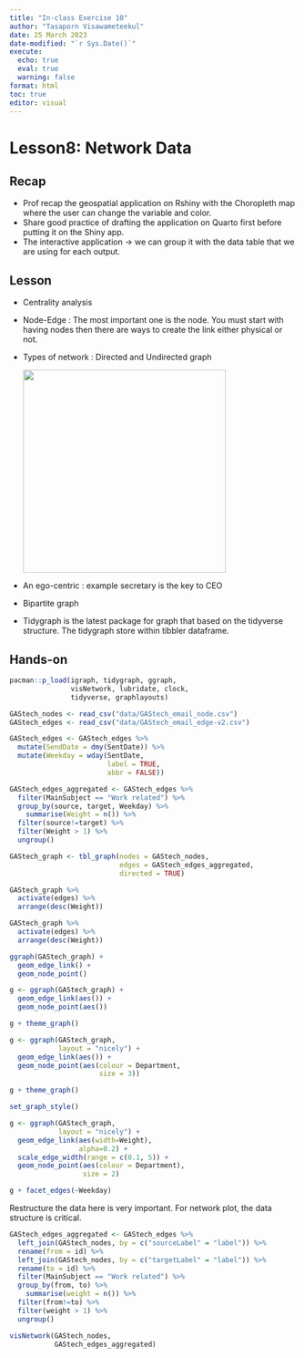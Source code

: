 ```yaml
---
title: "In-class Exercise 10"
author: "Tasaporn Visawameteekul"
date: 25 March 2023
date-modified: "`r Sys.Date()`"
execute: 
  echo: true
  eval: true
  warning: false
format: html
toc: true
editor: visual
---
```


# Lesson8: Network Data

## Recap

-   Prof recap the geospatial application on Rshiny with the Choropleth map where the user can change the variable and color.
-   Share good practice of drafting the application on Quarto first before putting it on the Shiny app.
-   The interactive application -\> we can group it with the data table that we are using for each output.

## Lesson

-   Centrality analysis

-   Node-Edge : The most important one is the node. You must start with having nodes then there are ways to create the link either physical or not.

-   Types of network : Directed and Undirected graph

    ![](images/image-1250263543.png){width="356"}

-   An ego-centric : example secretary is the key to CEO

-   Bipartite graph

-   Tidygraph is the latest package for graph that based on the tidyverse structure. The tidygraph store within tibbler dataframe.

## Hands-on

```r
pacman::p_load(igraph, tidygraph, ggraph, 
               visNetwork, lubridate, clock,
               tidyverse, graphlayouts)
```

```r
GAStech_nodes <- read_csv("data/GAStech_email_node.csv")
GAStech_edges <- read_csv("data/GAStech_email_edge-v2.csv")
```

```r
GAStech_edges <- GAStech_edges %>%
  mutate(SendDate = dmy(SentDate)) %>%
  mutate(Weekday = wday(SentDate,
                        label = TRUE,
                        abbr = FALSE))
```

```r
GAStech_edges_aggregated <- GAStech_edges %>%
  filter(MainSubject == "Work related") %>%
  group_by(source, target, Weekday) %>%
    summarise(Weight = n()) %>%
  filter(source!=target) %>%
  filter(Weight > 1) %>%
  ungroup()
```

```r
GAStech_graph <- tbl_graph(nodes = GAStech_nodes,
                           edges = GAStech_edges_aggregated, 
                           directed = TRUE)
```

```r
GAStech_graph %>%
  activate(edges) %>%
  arrange(desc(Weight))
```

```r
GAStech_graph %>%
  activate(edges) %>%
  arrange(desc(Weight))
```

```r
ggraph(GAStech_graph) +
  geom_edge_link() +
  geom_node_point()
```

```r
g <- ggraph(GAStech_graph) + 
  geom_edge_link(aes()) +
  geom_node_point(aes())

g + theme_graph()
```

```r
g <- ggraph(GAStech_graph, 
            layout = "nicely") + 
  geom_edge_link(aes()) +
  geom_node_point(aes(colour = Department, 
                      size = 3))

g + theme_graph()
```

```r
set_graph_style()

g <- ggraph(GAStech_graph, 
            layout = "nicely") + 
  geom_edge_link(aes(width=Weight), 
                 alpha=0.2) +
  scale_edge_width(range = c(0.1, 5)) +
  geom_node_point(aes(colour = Department), 
                  size = 2)

g + facet_edges(~Weekday)
```

Restructure the data here is very important. For network plot, the data structure is critical.

```r
GAStech_edges_aggregated <- GAStech_edges %>%
  left_join(GAStech_nodes, by = c("sourceLabel" = "label")) %>%
  rename(from = id) %>%
  left_join(GAStech_nodes, by = c("targetLabel" = "label")) %>%
  rename(to = id) %>%
  filter(MainSubject == "Work related") %>%
  group_by(from, to) %>%
    summarise(weight = n()) %>%
  filter(from!=to) %>%
  filter(weight > 1) %>%
  ungroup()
```

```r
visNetwork(GAStech_nodes, 
           GAStech_edges_aggregated)
```
